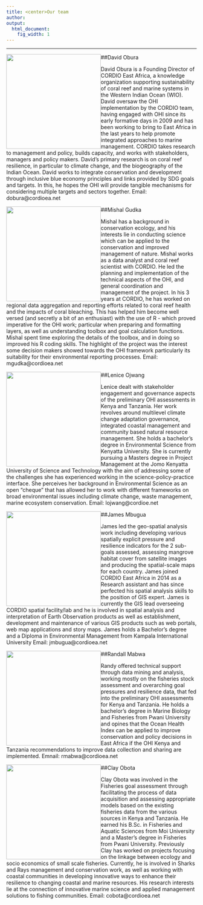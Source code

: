 ```yaml
---
title: <center>Our team
author:  
output:
  html_document:
    fig_width: 1
---
```


<!--- please update--->

----
##David Obura
<div style="float: left"> 
<img src="images/David.png" width="250px"></div>   

David Obura is a Founding Director of CORDIO East Africa, a knowledge organization supporting sustainability of coral reef and marine systems in the Western Indian Ocean (WIO). David oversaw the OHI implementation by the CORDIO team, having engaged with OHI since its early formative days in 2009 and has been working to bring to East Africa in the last years to help promote integrated approaches to marine management. CORDIO takes research to management and policy, builds capacity, and works with stakeholders, managers and policy makers. David's primary research is on coral reef resilience, in particular to climate change, and the biogeography of the Indian Ocean. David works to integrate conservation and development through inclusive blue economy principles and links provided by SDG goals and targets. In this, he hopes the OHI will provide tangible mechanisms for considering multiple targets and sectors together.
Email: dobura@cordioea.net

##Mishal Gudka
<div style="float: left"> 
<img src="images/Mishal.png" width="250px"></div>   

Mishal has a background in conservation ecology, and his interests lie in conducting science which can be applied to the conservation and improved management of nature. Mishal works as a data analyst and coral reef scientist with CORDIO. He led the planning and implementation of the technical aspects of the OHI, and general coordination and management of the project. In his 3 years at CORDIO, he has worked on regional data aggregation and reporting efforts related to coral reef health and the impacts of coral bleaching. This has helped him become well versed (and secretly a bit of an enthusiast) with the use of R - which proved imperative for the OHI work; particular when preparing and formatting layers, as well as understanding toolbox and goal calculation functions. Mishal spent time exploring the details of the toolbox, and in doing so improved his R coding skills. The highlight of the project was the interest some decision makers showed towards the OHI framework particularly its suitability for their environmental reporting processes. 
Email: mgudka@cordioea.net	


##Lenice Ojwang
<div style="float: left"> 
<img src="images/Lenice.png" width="250px"></div>   
Lenice dealt with stakeholder engagement and governance aspects of the preliminary OHI assessments in Kenya and Tanzania. Her work revolves around multilevel climate change adaptation governance, integrated coastal management and community based natural resource management. She holds a bachelor's degree in Environmental Science from Kenyatta University. She is currently pursuing a Masters degree in Project Management at the Jomo Kenyatta University of Science and Technology with the aim of addressing some of the challenges she has experienced working in the science-policy-practice interface. She perceives her background in Environmental Science as an open "cheque" that has allowed her to work with different frameworks on broad environmental issues including climate change, waste management, marine ecosystem conservation.
Email: lojwang@cordioe.net 

##James Mbugua
<div style="float: left"> 
<img src="images/James.png" width="250px"></div> 

James led the geo-spatial analysis work including developing various spatially explicit pressure and resilience indicators for the 2 sub-goals assessed, assessing mangrove habitat cover from satellite images and producing the spatial-scale maps for each country. 
James joined CORDIO East Africa in 2014 as a Research assistant and has since perfected his spatial analysis skills to the position of GIS expert. James is currently the GIS lead overseeing CORDIO spatial facility/lab and he is involved in spatial analysis and interpretation of Earth Observation products as well as establishment, development and maintenance of various GIS products such as web portals, web map applications and story maps.
James holds a Bachelor's degree and a Diploma in Environmental Management from Kampala International University
Email: jmbugua@cordioea.net 

##Randall Mabwa
<div style="float: left"> 
<img src="images/Randall.png" width="250px"></div> 

Randy offered technical support through data mining and analysis, working mostly on the fisheries stock assessment and overarching goal pressures and resilience data, that fed into the preliminary OHI assessments for Kenya and Tanzania. He holds a bachelor's degree in Marine Biology and Fisheries from Pwani University and opines that the Ocean Health Index can be applied to improve conservation and policy decisions in East Africa if the OHI Kenya and Tanzania recommendations to improve data collection and sharing are implemented. 
Emnail: rmabwa@cordioea.net 

##Clay Obota
<div style="float: left"> 
<img src="images/Clay.png" width="250px"></div> 

Clay Obota was involved in the Fisheries goal assessment through facilitating the process of data acquisition and assessing appropriate models based on the existing fisheries data from the various sources in Kenya and Tanzania. 
He earned his B.Sc. in Fisheries and Aquatic Sciences from Moi University and a Master's degree in Fisheries from Pwani University. Previously Clay has worked on projects focusing on the linkage between ecology and socio economics of small scale fisheries. 
Currently, he is involved in Sharks and Rays management and conservation work, as well as working with coastal communities in developing innovative ways to enhance their resilience to changing coastal and marine resources. His research interests lie at the connection of innovative marine science and applied management solutions to fishing communities. 
Email: cobota@cordioea.net	







